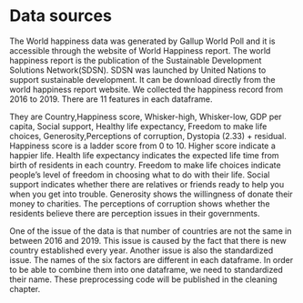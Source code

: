 # Data sources

The World happiness data was generated by Gallup World Poll and it is accessible through the website of World Happiness report. The world happiness report is the publication of the Sustainable Development Solutions Network(SDSN). SDSN was launched by United Nations to support sustainable development. It can be download directly from the world happiness report website. We collected the happiness record from 2016 to 2019. There are 11 features in each dataframe. 

They are Country,Happiness score, Whisker-high, Whisker-low, GDP per capita, Social support, Healthy life expectancy, Freedom to make life choices, Generosity,Perceptions of corruption, Dystopia (2.33) + residual. Happiness score is a ladder score from 0 to 10. Higher score indicate a happier life. Health life expectancy indicates the expected life time from birth of residents in each country. Freedom to make life choices indicate people's level of freedom in choosing what to do with their life. Social support indicates whether there are relatives or friends ready to help you when you get into trouble. Generosity shows the willingness of donate their money to charities. The perceptions of corruption shows whether the residents believe there are perception issues in their governments. 

One of the issue of the data is that number of countries are not the same in between 2016 and 2019. This issue is caused by the fact that there is new country established every year. Another issue is also the standardized issue. The names of the six factors are different in each dataframe. In order to be able to combine them into one dataframe, we need to standardized their name. These preprocessing code will be published in the cleaning chapter. 